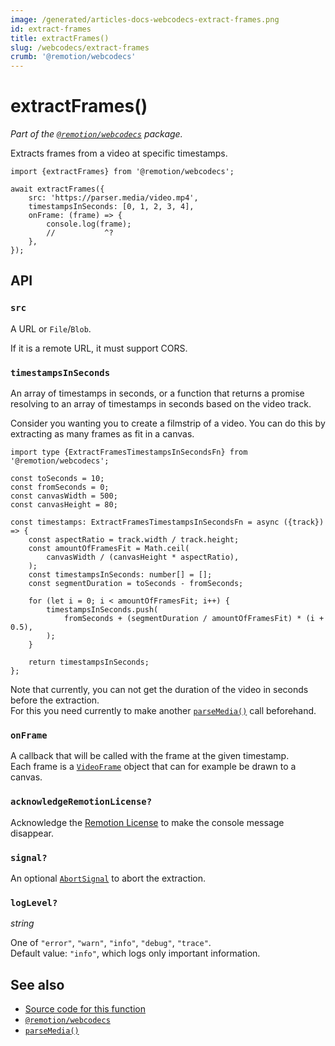 ```yaml
---
image: /generated/articles-docs-webcodecs-extract-frames.png
id: extract-frames
title: extractFrames()
slug: /webcodecs/extract-frames
crumb: '@remotion/webcodecs'
---
```


# extractFrames()<AvailableFrom v="4.0.311"/>

_Part of the [`@remotion/webcodecs`](/docs/webcodecs) package._

Extracts frames from a video at specific timestamps.

```tsx twoslash title="Extracting frames"
import {extractFrames} from '@remotion/webcodecs';

await extractFrames({
	src: 'https://parser.media/video.mp4',
	timestampsInSeconds: [0, 1, 2, 3, 4],
	onFrame: (frame) => {
		console.log(frame);
		//           ^?
	},
});
```

## API

### `src`

A URL or `File`/`Blob`.

If it is a remote URL, it must support CORS.

### `timestampsInSeconds`

An array of timestamps in seconds, or a function that returns a promise resolving to an array of timestamps in seconds based on the video track.

Consider you wanting you to create a filmstrip of a video. You can do this by extracting as many frames as fit in a canvas.

```tsx twoslash title="Extracting as many frames as fit in a canvas"
import type {ExtractFramesTimestampsInSecondsFn} from '@remotion/webcodecs';

const toSeconds = 10;
const fromSeconds = 0;
const canvasWidth = 500;
const canvasHeight = 80;

const timestamps: ExtractFramesTimestampsInSecondsFn = async ({track}) => {
	const aspectRatio = track.width / track.height;
	const amountOfFramesFit = Math.ceil(
		canvasWidth / (canvasHeight * aspectRatio),
	);
	const timestampsInSeconds: number[] = [];
	const segmentDuration = toSeconds - fromSeconds;

	for (let i = 0; i < amountOfFramesFit; i++) {
		timestampsInSeconds.push(
			fromSeconds + (segmentDuration / amountOfFramesFit) * (i + 0.5),
		);
	}

	return timestampsInSeconds;
};
```

Note that currently, you can not get the duration of the video in seconds before the extraction.  
For this you need currently to make another [`parseMedia()`](/docs/media-parser/parse-media) call beforehand.

### `onFrame`

A callback that will be called with the frame at the given timestamp.  
Each frame is a [`VideoFrame`](https://developer.mozilla.org/en-US/docs/Web/API/VideoFrame) object that can for example be drawn to a canvas.

### `acknowledgeRemotionLicense?`

Acknowledge the [Remotion License](/docs/license) to make the console message disappear.

### `signal?`

An optional [`AbortSignal`](https://developer.mozilla.org/en-US/docs/Web/API/AbortSignal) to abort the extraction.

### `logLevel?`

_string_ <TsType type="LogLevel" source="@remotion/media-parser"/>

One of `"error"`, `"warn"`, `"info"`, `"debug"`, `"trace"`.  
Default value: `"info"`, which logs only important information.

## See also

- [Source code for this function](https://github.com/remotion-dev/remotion/blob/main/packages/webcodecs/src/extract-frames.ts)
- [`@remotion/webcodecs`](/docs/webcodecs)
- [`parseMedia()`](/docs/media-parser/parse-media)
